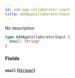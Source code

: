 ```yaml
---
id: add-app-collaborator-input
title: AddAppCollaboratorInput
---
```


No description

```graphql
type AddAppCollaboratorInput {
  email: String!
}
```

### Fields

#### `email` ([`String!`](/docs/graphql/scalars/string))

